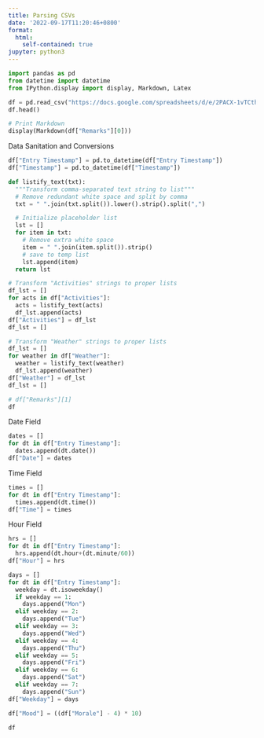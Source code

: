 ```yaml
---
title: Parsing CSVs
date: '2022-09-17T11:20:46+0800'
format:
  html:
    self-contained: true
jupyter: python3
---
```


```python
import pandas as pd
from datetime import datetime
from IPython.display import display, Markdown, Latex
```

```python
df = pd.read_csv("https://docs.google.com/spreadsheets/d/e/2PACX-1vTCthsmMlLvDTBcZA_7KqQ1cTbuRgcIzoof-FMRdMwaQ0vCArwDecwVDPrTGB2A8MDd2CHNzQw6KtpW/pub?gid=1890379088&single=true&output=csv")
df.head()
```

```python
# Print Markdown
display(Markdown(df["Remarks"][0]))
```

Data Sanitation and Conversions

```python
df["Entry Timestamp"] = pd.to_datetime(df["Entry Timestamp"])
df["Timestamp"] = pd.to_datetime(df["Timestamp"])
```

```python
def listify_text(txt):
  """Transform comma-separated text string to list"""
  # Remove redundant white space and split by comma
  txt = " ".join(txt.split()).lower().strip().split(",")  

  # Initialize placeholder list
  lst = []
  for item in txt:
    # Remove extra white space
    item = " ".join(item.split()).strip()
    # save to temp list
    lst.append(item)
  return lst
```

```python
# Transform "Activities" strings to proper lists
df_lst = []
for acts in df["Activities"]:
  acts = listify_text(acts)
  df_lst.append(acts)
df["Activities"] = df_lst
df_lst = []
```

```python
# Transform "Weather" strings to proper lists
df_lst = []
for weather in df["Weather"]:
  weather = listify_text(weather)
  df_lst.append(weather)
df["Weather"] = df_lst
df_lst = []
```

```python
# df["Remarks"][1] 
df
```

Date Field

```python
dates = []
for dt in df["Entry Timestamp"]:
  dates.append(dt.date())
df["Date"] = dates
```

Time Field

```python
times = []
for dt in df["Entry Timestamp"]:
  times.append(dt.time())
df["Time"] = times
```

Hour Field

```python
hrs = []
for dt in df["Entry Timestamp"]:
  hrs.append(dt.hour+(dt.minute/60))
df["Hour"] = hrs
```

```python
days = []
for dt in df["Entry Timestamp"]:
  weekday = dt.isoweekday()
  if weekday == 1:
    days.append("Mon")
  elif weekday == 2:
    days.append("Tue")
  elif weekday == 3:
    days.append("Wed")
  elif weekday == 4:
    days.append("Thu")
  elif weekday == 5:
    days.append("Fri")
  elif weekday == 6:
    days.append("Sat")
  elif weekday == 7:
    days.append("Sun")
df["Weekday"] = days
```

```python
df["Mood"] = ((df["Morale"] - 4) * 10)
```

```python
df
```

